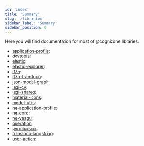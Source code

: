 ```yaml
---
id: 'index'
title: 'Summary'
slug: '/libraries'
sidebar_label: 'Summary'
sidebar_position: 0
---
```



Here you will find documentation for most of @cognizone libraries:

- [application-profile](./libraries/application-profile): <ApplicationProfileDescription />
- [devtools](./libraries/devtools): <DevtoolsDescription />
- [elastic](./libraries/elastic): <ElasticDescription />
- [elastic-explorer](./libraries/elastic-explorer): <ElasticExplorerDescription />
- [i18n](./libraries/i18n): <I18nDescription />
- [i18n-transloco](./libraries/i18n-transloco): <I18nTranslocoDescription />
- [json-model-graph](./libraries/json-model-graph): <JsonModelGraphDescription />
- [legi-cv](./libraries/legi-cv): <LegiCvDescription />
- [legi-shared](./libraries/legi-shared): <LegiSharedDescription />
- [material-icons](./libraries/material-icons): <MaterialIconsDescription />
- [model-utils](./libraries/model-utils): <ModelUtilsDescription />
- [ng-application-profile](./libraries/ng-application-profile): <NgApplicationProfileDescription />
- [ng-core](./libraries/ng-core): <NgCoreDescription />
- [ng-yasgui](./libraries/ng-yasgui): <NgYasguiDescription />
- [operation](./libraries/operation): <OperationDescription />
- [permissions](./libraries/permissions): <PermissionsDescription />
- [transloco-langstring](./libraries/transloco-langstring): <TranslocoLangstringDescription />
- [user-action](./libraries/user-action): <UserActionDescription />
